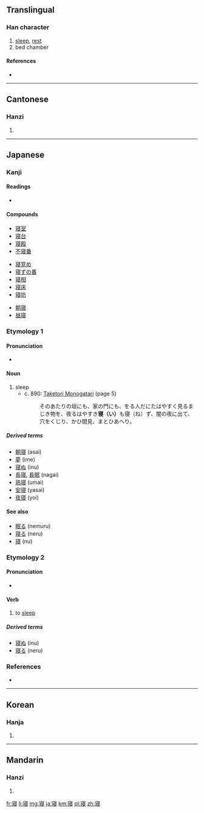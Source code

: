 {{also|寢}}
==Translingual==

===Han character===
{{Han char|rn=40|rad=宀|as=10|sn=13|four=|canj=十中一水 (JLME)}}

# [[sleep]], [[rest]]
# bed chamber

====References====
* {{Han ref|kx=0290.121|dkj=07278|dj=0574.160|hdz=20946.070|uh=5BDD|ud=23517}}

----

==Cantonese==

===Hanzi===
{{yue-hanzi|jyut=|y=cham2|tra=寢}}

# {{defn|lang=yue|sort=宀10}}

----

==Japanese==

===Kanji===
{{ja-kanji|grade=c|rs=宀10}}

====Readings====
* {{ja-readings|on=[[しん]] (shin)|kun=[[ね]](ne), [[ねる]] (neru), [[みたまや]] (mitamaya), [[やめる]] (yameru)}}

====Compounds====
{{top3}}
* [[寝室]]
* [[寝台]]
* [[寝殿]]
* [[不寝番]]
{{mid3}}
* [[寝覚め]]
* [[寝ずの番]]
* [[寝相]]
* [[寝床]]
* [[寝坊]]
{{mid3}}
* [[朝寝]]
* [[昼寝]]
{{bottom}}

===Etymology 1===

====Pronunciation====
* {{IPA|/i/|lang=ja}}

====Noun====
{{ja-noun|い}}

# sleep
#* c. 890: [[w:Taketori Monogatari|Taketori Monogatari]] (page 5)
#*: そのあたりの垣にも、家の門にも、をる人だにたはやすく見るまじき物を、夜るはやすき'''寝（い）'''も寝（ね）ず、闇の夜に出て、穴をくじり、かひ間見、まとひあへり。

=====Derived terms=====
* [[朝寝]] (asai)
* [[夢]] (ime)
* [[寝ぬ]] (inu)
* [[長寝]], [[長眠]] (nagai)
* [[熟寝]] (umai)
* [[安寝]] (yasai)
* [[夜寝]] (yoi)

====See also====
* [[眠る]] (nemuru)
* [[寝る]] (neru)
* [[寝]] (nu)

===Etymology 2===

====Pronunciation====
* {{IPA|/nu/|lang=ja}}

====Verb====
{{ja-verb|k|type=|tr=intrans|hira=ぬ|rom=nu}}

# to [[sleep]]

=====Derived terms=====
* [[寝ぬ]] (inu)
* [[寝る]] (neru)

===References===

* {{reference-book
  | last = Horiuchi
  | first = Hideaki
  | coauthors = Ken Akiyama
  | title = [[w:Taketori Monogatari|Taketori Monogatari]] , [[w:Ise Monogatari|Ise Monogatari]]
  | publisher = [[w:Iwanami Shoten Publishing|Iwanami Shoten]]
  | date = 1997
  | location = Tōkyō
  | id = ISBN 4-00-240017-4
  }}
----

==Korean==

===Hanja===
{{ko-hanja|hangeul=침|rv=chim|mr=ch'im}}

# {{defn|lang=ko|sort=宀10}}

----

==Mandarin==

===Hanzi===
{{cmn-hanzi|tra=寢|pin=[[lóu]] ([[lou2]]), [[qǐn]] ([[qin3]])|wg=lou<sup>2</sup>, ch'in<sup>3</sup>}}

# {{defn|lang=cmn|sort=宀10}}

[[fr:寝]]
[[li:寝]]
[[mg:寝]]
[[ja:寝]]
[[km:寝]]
[[pl:寝]]
[[zh:寝]]